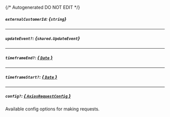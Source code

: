 {/* Autogenerated DO NOT EDIT  */}

##### `externalCustomerId`: *{`string`}*

---
##### `updateEvent?`: *{`shared.UpdateEvent`}*
<Collapsible openLabel={Labels.showProperties} closeLabel={Labels.hideProperties}>
    <UpdateEvent/>
</Collapsible>

---
##### `timeframeEnd?`: [*{ `Date` }*](https://developer.mozilla.org/en-US/docs/Web/JavaScript/Reference/Global_Objects/Date)

---
##### `timeframeStart?`: [*{ `Date` }*](https://developer.mozilla.org/en-US/docs/Web/JavaScript/Reference/Global_Objects/Date)

---
##### `config?`: [*{ `AxiosRequestConfig` }*](https://axios-http.com/docs/req_config)
Available config options for making requests.


